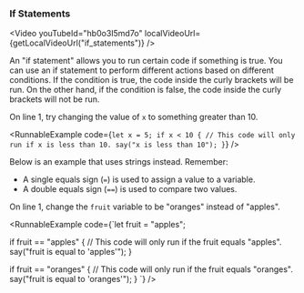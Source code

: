 
### If Statements

<Video youTubeId="hb0o3I5md7o" localVideoUrl={getLocalVideoUrl("if_statements")} />

An "if statement" allows you to run certain code if something is true.
You can use an if statement to perform different actions based on different
conditions. If the condition is true, the code inside the curly brackets will
be run. On the other hand, if the condition is false, the code inside the curly
brackets will not be run.

<Card type="try_it">On line 1, try changing the value of `x` to something greater than 10.</Card>

<RunnableExample
  code={`let x = 5;
if x < 10 {
  // This code will only run if x is less than 10.
  say("x is less than 10");
}`}
/>


Below is an example that uses strings instead. Remember:

- A single equals sign (`=`) is used to assign a value to a variable.
- A double equals sign (`==`) is used to compare two values.

<Card type="try_it">On line 1, change the `fruit` variable to be "oranges" instead of "apples".</Card>

<RunnableExample
  code={`let fruit = "apples";

if fruit == "apples" {
  // This code will only run if the fruit equals "apples".
  say("fruit is equal to 'apples'");
}

if fruit == "oranges" {
  // This code will only run if the fruit equals "oranges".
  say("fruit is equal to 'oranges'");
}
`}
/>
